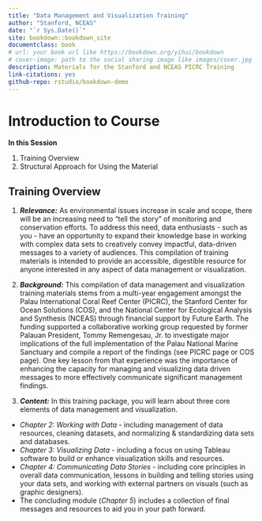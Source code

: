 ```yaml
--- 
title: "Data Management and Visualization Training"
author: "Stanford, NCEAS"
date: "`r Sys.Date()`"
site: bookdown::bookdown_site
documentclass: book
# url: your book url like https://bookdown.org/yihui/bookdown
# cover-image: path to the social sharing image like images/cover.jpg
description: Materials for the Stanford and NCEAS PICRC Training
link-citations: yes
github-repo: rstudio/bookdown-demo
---
```


# Introduction to Course

**In this Session**

1. Training Overview
2. Structural Approach for Using the Material

## Training Overview

1. ***Relevance:*** As environmental issues increase in scale and scope, there will be an increasing need to “tell the story” of monitoring and conservation efforts. To address this need, data enthusiasts - such as you - have an opportunity to expand their knowledge base in working with complex data sets to creatively convey impactful, data-driven messages to a variety of audiences. This compilation of training materials is intended to provide an accessible, digestible resource for anyone interested in any aspect of data management or visualization.

2. ***Background:*** This compilation of data management and visualization training materials stems from a multi-year engagement amongst the Palau International Coral Reef Center (PICRC), the Stanford Center for Ocean Solutions (COS), and the National Center for Ecological Analysis and Synthesis (NCEAS) through financial support by Future Earth. The funding supported a collaborative working group requested by former Palauan President, Tommy Remengesau, Jr. to investigate major implications of the full implementation of the Palau National Marine Sanctuary and compile a report of the findings (see PICRC page or COS page). One key lesson from that experience was the importance of enhancing the capacity for managing and visualizing data driven messages to more effectively communicate significant management findings.

3. ***Content:*** In this training package, you will learn about three core elements of data management and visualization.

  + *Chapter 2: Working with Data* - including management of data resources, cleaning datasets, and normalizing & standardizing data sets and databases.
  - *Chapter 3: Visualizing Data* - including a focus on using Tableau software to build or enhance visualization skills and resources.
  - *Chapter 4: Communicating Data Stories* - including core principles in overall data communication, lessons in building and telling stories using your data sets, and working with external partners on visuals (such as graphic designers).
  - The concluding module (*Chapter 5*) includes a collection of final messages and resources to aid you in your path forward.

